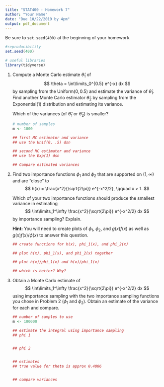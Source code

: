 ```yaml
---
title: "STAT400 - Homework 7"
author: "Your Name"
date: "Due 10/22/2019 by 4pm"
output: pdf_document
---
```


Be sure to `set.seed(400)` at the beginning of your homework.

```r
#reproducibility
set.seed(400)
```

```r
# useful libraries
library(tidyverse)
```

1. Compute a Monte Carlo estimate $\hat{\theta}_1$ of
    $$
    \theta = \int\limits_0^{0.5} e^{-x} dx
    $$
    by sampling from the Uniform($0, 0.5$) and estimate the variance of $\hat{\theta}_1$. Find another Monte Carlo estimator $\hat{\theta}_2$ by sampling from the Exponential(1) distribution and estimating its variance.
    
    Which of the variances (of $\hat{\theta}_1$ or $\hat{\theta}_2$) is smaller?
    
    ```r
    # number of samples
    m <- 1000
    
    ## first MC estimator and variance
    ## use the Unif(0, .5) dsn
    
    ## second MC estimator and variance
    ## use the Exp(1) dsn
    
    ## Compare estimated variances
    
    ```
    
    
2. Find two importance functions $\phi_1$ and $\phi_2$ that are supported on $(1, \infty)$ and are "close" to
    $$
    h(x) = \frac{x^2}{\sqrt{2\pi}} e^{-x^2/2}, \qquad x > 1.
    $$
    
    Which of your two importance functions should produce the smallest variance in estimating
    $$
    \int\limits_1^\infty \frac{x^2}{\sqrt{2\pi}} e^{-x^2/2} dx
    $$
    by importance sampling? Explain. 
    
    **Hint:** You will need to create plots of $\phi_1$, $\phi_2$, and $g(x)f(x)$ as well as $g(x)f(x)/\phi(x)$ to answer this question.
    
    ```r
    ## create functions for h(x), phi_1(x), and phi_2(x)
    
    ## plot h(x), phi_1(x), and phi_2(x) together
    
    ## plot h(x)/phi_1(x) and h(x)/phi_1(x)
    
    ## which is better? Why?
    ```
    
3. Obtain a Monte Carlo estimate of     
    $$
    \int\limits_1^\infty \frac{x^2}{\sqrt{2\pi}} e^{-x^2/2} dx
    $$
    using importance sampling with the two importance sampling functions you chose in Problem 2 ($\phi_1$ and $\phi_2$). Obtain an estimate of the variance for each and compare.
    
    ```r
    ## number of samples to use
    m <- 100000
    
    ## estimate the integral using importance sampling
    ## phi 1
    
    
    ## phi 2
    
    
    ## estimates
    ## true value for theta is approx 0.4006
    
    
    ## compare variances
    
    ```
